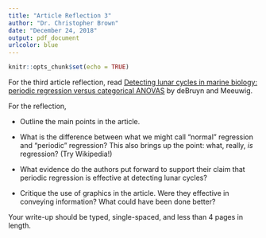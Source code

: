 ```yaml
---
title: "Article Reflection 3"
author: "Dr. Christopher Brown"
date: "December 24, 2018"
output: pdf_document
urlcolor: blue
---
```


```r
knitr::opts_chunk$set(echo = TRUE)
```

For the third article reflection, read [Detecting lunar cycles in marine biology: periodic regression versus categorical ANOVAS](https://www.int-res.com/articles/meps2001/214/m214p307.pdf) by deBruyn and Meeuwig.

For the reflection,

* Outline the main points in the article.

* What is the difference between what we might call "normal" regression and "periodic" regression?  This also brings up the point: what, really, *is* regression?  (Try Wikipedia!)

* What evidence do the authors put forward to support their claim that periodic regression is effective at detecting lunar cycles?

* Critique the use of graphics in the article.  Were they effective in conveying information?  What could have been done better?

Your write-up should be typed, single-spaced, and less than 4 pages in length.